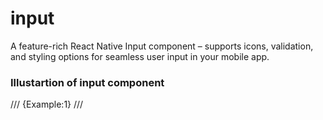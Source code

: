 # input
A feature-rich React Native Input component – supports icons, validation, and styling options for seamless user input in your mobile app.
### Illustartion of input component
/// {Example:1} ///